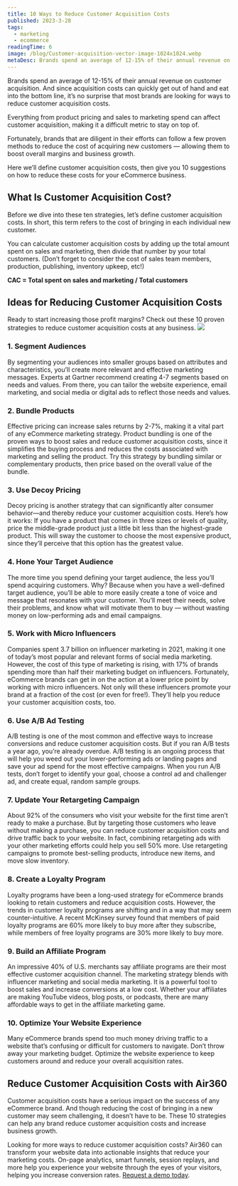 ```yaml
---
title: 10 Ways to Reduce Customer Acquisition Costs
published: 2023-3-28
tags:
  - marketing
  - ecommerce
readingTime: 6
image: /blog/Customer-acquisition-vector-image-1024x1024.webp
metaDesc: Brands spend an average of 12-15% of their annual revenue on customer acquisition. And since acquisition costs can quickly get out of hand and eat into the bottom line, it’s no surprise that most brands are looking for ways to reduce customer acquisition costs.
---
```


Brands spend an average of 12-15% of their annual revenue on customer acquisition. And since acquisition costs can quickly get out of hand and eat into the bottom line, it’s no surprise that most brands are looking for ways to reduce customer acquisition costs.

Everything from product pricing and sales to marketing spend can affect customer acquisition, making it a difficult metric to stay on top of.

Fortunately, brands that are diligent in their efforts can follow a few proven methods to reduce the cost of acquiring new customers — allowing them to boost overall margins and business growth.

Here we’ll define customer acquisition costs, then give you 10 suggestions on how to reduce these costs for your eCommerce business.

## What Is Customer Acquisition Cost?

Before we dive into these ten strategies, let’s define customer acquisition costs. In short, this term refers to the cost of bringing in each individual new customer.

You can calculate customer acquisition costs by adding up the total amount spent on sales and marketing, then divide that number by your total customers. (Don’t forget to consider the cost of sales team members, production, publishing, inventory upkeep, etc!)

**CAC = Total spent on sales and marketing / Total customers**

## Ideas for Reducing Customer Acquisition Costs

Ready to start increasing those profit margins? Check out these 10 proven strategies to reduce customer acquisition costs at any business.
![](/blog/personas-ecommerce.webp)

### 1. Segment Audiences

By segmenting your audiences into smaller groups based on attributes and characteristics, you’ll create more relevant and effective marketing messages. Experts at Gartner recommend creating 4-7 segments based on needs and values. From there, you can tailor the website experience, email marketing, and social media or digital ads to reflect those needs and values.

### 2. Bundle Products

Effective pricing can increase sales returns by 2-7%, making it a vital part of any eCommerce marketing strategy. Product bundling is one of the proven ways to boost sales and reduce customer acquisition costs, since it simplifies the buying process and reduces the costs associated with marketing and selling the product. Try this strategy by bundling similar or complementary products, then price based on the overall value of the bundle.

### 3. Use Decoy Pricing

Decoy pricing is another strategy that can significantly alter consumer behavior—and thereby reduce your customer acquisition costs. Here’s how it works: If you have a product that comes in three sizes or levels of quality, price the middle-grade product just a little bit less than the highest-grade product. This will sway the customer to choose the most expensive product, since they’ll perceive that this option has the greatest value.

### 4. Hone Your Target Audience

The more time you spend defining your target audience, the less you’ll spend acquiring customers. Why? Because when you have a well-defined target audience, you’ll be able to more easily create a tone of voice and message that resonates with your customer. You’ll meet their needs, solve their problems, and know what will motivate them to buy — without wasting money on low-performing ads and email campaigns.

### 5. Work with Micro Influencers

Companies spent 3.7 billion on influencer marketing in 2021, making it one of today’s most popular and relevant forms of social media marketing. However, the cost of this type of marketing is rising, with 17% of brands spending more than half their marketing budget on influencers. Fortunately, eCommerce brands can get in on the action at a lower price point by working with micro influencers. Not only will these influencers promote your brand at a fraction of the cost (or even for free!). They’ll help you reduce your customer acquisition costs, too.

### 6. Use A/B Ad Testing

A/B testing is one of the most common and effective ways to increase conversions and reduce customer acquisition costs. But if you ran A/B tests a year ago, you’re already overdue. A/B testing is an ongoing process that will help you weed out your lower-performing ads or landing pages and save your ad spend for the most effective campaigns. When you run A/B tests, don’t forget to identify your goal, choose a control ad and challenger ad, and create equal, random sample groups.

<BlogInnerCard slug='how-a-b-testing-can-reduce-cart-abandonment' />

<BlogInnerCard slug='the-perfect-match-of-ab-testing-and-air360' />

### 7. Update Your Retargeting Campaign

About 92% of the consumers who visit your website for the first time aren’t ready to make a purchase. But by targeting those customers who leave without making a purchase, you can reduce customer acquisition costs and drive traffic back to your website. In fact, combining retargeting ads with your other marketing efforts could help you sell 50% more. Use retargeting campaigns to promote best-selling products, introduce new items, and move slow inventory.

<BlogInnerCard slug='investing-in-paid-media-vs-investing-in-cro' />

<BlogInnerCard slug='personalise-and-target-new-customers-with-first-party-data' />

### 8. Create a Loyalty Program

Loyalty programs have been a long-used strategy for eCommerce brands looking to retain customers and reduce acquisition costs. However, the trends in customer loyalty programs are shifting and in a way that may seem counter-intuitive. A recent McKinsey survey found that members of paid loyalty programs are 60% more likely to buy more after they subscribe, while members of free loyalty programs are 30% more likely to buy more.

### 9. Build an Affiliate Program

An impressive 40% of U.S. merchants say affiliate programs are their most effective customer acquisition channel. The marketing strategy blends with influencer marketing and social media marketing. It is a powerful tool to boost sales and increase conversions at a low cost. Whether your affiliates are making YouTube videos, blog posts, or podcasts, there are many affordable ways to get in the affiliate marketing game.

### 10. Optimize Your Website Experience

Many eCommerce brands spend too much money driving traffic to a website that’s confusing or difficult for customers to navigate. Don’t throw away your marketing budget. Optimize the website experience to keep customers around and reduce your overall acquisition rates.

## Reduce Customer Acquisition Costs with Air360

Customer acquisition costs have a serious impact on the success of any eCommerce brand. And though reducing the cost of bringing in a new customer may seem challenging, it doesn’t have to be. These 10 strategies can help any brand reduce customer acquisition costs and increase business growth.

Looking for more ways to reduce customer acquisition costs? Air360 can transform your website data into actionable insights that reduce your marketing costs. On-page analytics, smart funnels, session replays, and more help you experience your website through the eyes of your visitors, helping you increase conversion rates. [Request a demo today](/en/request-demo).

